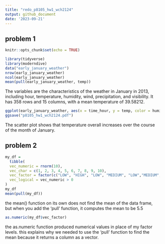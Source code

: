 ```yaml
---
title: "redo_p8105_hw1_wch2124"
output: github_document
date: '2023-09-21'
---
```

## problem 1
```r
knitr::opts_chunk$set(echo = TRUE)
```
```r
library(tidyverse)
library(moderndive)
data("early_january_weather")
nrow(early_january_weather)
ncol(early_january_weather)
mean(pull(early_january_weather, temp))

```
The variables are the characteristics of the weather in January in 2013, including hour, temperature, humidity, wind, precipitation, and visibility. It has 358 rows and 15 columns, with a mean temperature of 39.58212. 
```r
ggplot(early_january_weather, aes(x = time_hour, y = temp, color = humid)) + geom_point(color='darkblue')
ggsave("p8105_hw1_wch2124.pdf")
```
The scatter plot shows that temperature overall increases over the course of the month of January. 

## problem 2 
```r
my_df = 
  tibble(
  vec_numeric = rnorm(10),
  vec_char = c(1, 2, 3, 4, 5, 6, 7, 8, 9, 10),
  vec_factor = factor(c("LOW", "HIGH", "LOW", "MEDIUM", "LOW","MEDIUM", "LOW", "MEDIUM", "MEDIUM", "LOW" )),
  vec_logical = vec_numeric > 0 
)
my_df
mean(pull(my_df))
```
the mean() function on its own does not find the mean of the data frame, but when you add the 'pull' function, it computes the mean to be 5.5
```r
as.numeric(my_df$vec_factor)
```
the as.numeric function produced numerical values in place of my factor levels. this explains why we needed to use the 'pull' function to find the mean because it returns a column as a vector. 
